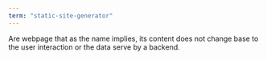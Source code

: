 ```yaml
---
term: "static-site-generator"
---
```


Are webpage that as the name implies, its content does not change base to the user interaction or the data serve by a backend.
